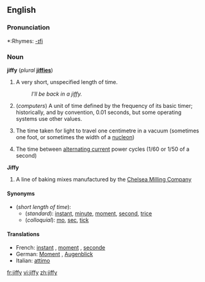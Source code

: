 ==English==

===Pronunciation===
*:Rhymes: [[Rhymes:English:-ɪfi|-ɪfi]]

===Noun===
'''jiffy''' (''plural'' '''[[jiffies]]''')

# {{colloquial}} A very short, unspecified length of time.
#:''I'll be back in a jiffy.''
# (''computers'') A unit of time defined by the frequency of its basic timer; historically, and by convention, 0.01 seconds, but some operating systems use other values.
# {{physics}} The time taken for light to travel one centimetre in a vacuum (sometimes one foot, or sometimes the width of a [[nucleon]])
# {{electronics}} The time between [[alternating current]] power cycles (1/60 or 1/50 of a second)

'''Jiffy'''

# A line of baking mixes manufactured by the [http://www.jiffymix.com Chelsea Milling Company]

====Synonyms====
*(''short length of time''):
**(''standard''): [[instant]], [[minute]], [[moment]], [[second]], [[trice]]
**(''colloquial''): [[mo]], [[sec]], [[tick]]

====Translations====

{{trans-top|short length of time}}
*French: [[instant#French|instant]] {{m}}, [[moment#French|moment]] {{m}}, [[seconde#French|seconde]] {{f}}
*German: [[Moment]] {{m}}, [[Augenblick]] {{m}}
*Italian: [[attimo]] {{m}}
{{trans-mid}}
{{trans-bottom}}

{{trans-top|in computing}}
{{trans-mid}}
{{trans-bottom}}

[[fr:jiffy]]
[[vi:jiffy]]
[[zh:jiffy]]